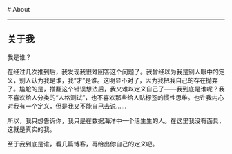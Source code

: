 
<BaseLayout title="About">
  <BaseCard title="About">
# About

---

## 关于我

我是谁？

在经过几次推到后，我发现我很难回答这个问题了。我曾经以为我是别人眼中的定义，别人认为我是谁，我“才”是谁。这明显不对了，因为我把我自己的存在抛弃了。尴尬的是，推翻这个错误想法后，我又难以定义自己了——我到底是谁呢？我不喜欢给人分类的“人格测试”，也不喜欢那些给人贴标签的惯性思维。也许我内心对我有一个定义，但是我又不能自己去说……

所以，我只想告诉你，我只是在数据海洋中一个活生生的人。在这里我没有面具，这就是真实的我。

至于我到底是谁，看几篇博客，再给出你自己的定义吧。

  </BaseCard>
</BaseLayout>
